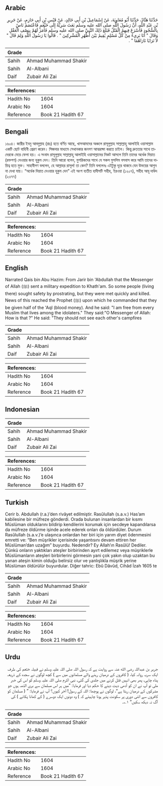 ## Arabic


<div dir="rtl" lang="ar" style={{fontSize:'larger',backgroundColor:'#f8f9fa',padding:20}}>
حَدَّثَنَا هَنَّادٌ، حَدَّثَنَا أَبُو مُعَاوِيَةَ، عَنْ إِسْمَاعِيلَ بْنِ أَبِي خَالِدٍ، عَنْ قَيْسِ بْنِ أَبِي حَازِمٍ، عَنْ جَرِيرِ بْنِ عَبْدِ اللَّهِ، أَنَّ رَسُولَ اللَّهِ صلى الله عليه وسلم بَعَثَ سَرِيَّةً إِلَى خَثْعَمٍ فَاعْتَصَمَ نَاسٌ بِالسُّجُودِ فَأَسْرَعَ فِيهِمُ الْقَتْلُ فَبَلَغَ ذَلِكَ النَّبِيَّ صلى الله عليه وسلم فَأَمَرَ لَهُمْ بِنِصْفِ الْعَقْلِ وَقَالَ ‏"‏ أَنَا بَرِيءٌ مِنْ كُلِّ مُسْلِمٍ يُقِيمُ بَيْنَ أَظْهُرِ الْمُشْرِكِينَ ‏"‏ ‏.‏ قَالُوا يَا رَسُولَ اللَّهِ وَلِمَ قَالَ ‏"‏ لاَ تَرَايَا نَارَاهُمَا ‏"‏ ‏.‏
</div>
<div style={{backgroundColor:'#f8f9fa',padding:20, marginBottom: 10}}><table> <thead> <tr> <th>Grade</th> <th></th> </tr> </thead> <tbody> <tr><td>Sahih</td><td>Ahmad Muhammad Shakir</td></tr><tr><td>Sahih</td><td>Al-Albani</td></tr><tr><td>Daif</td><td>Zubair Ali Zai</td></tr></tbody></table><table> <thead> <tr> <th>References:</th> <th></th> </tr> </thead> <tbody><tr><td>Hadith No</td><td>1604</td></tr><tr><td>Arabic No</td><td>1604</td></tr><tr><td>Reference</td><td>Book 21 Hadith 67</td></tr></tbody></table></div>

## Bengali


<div dir="ltr" lang="bn" style={{fontSize:'larger',backgroundColor:'#f8f9fa',padding:20}}>
১৬০৪। জারীর ইবনু আবদুল্লাহ (রাঃ) হতে বর্ণিত আছে, খাসআমদের অঞ্চলে রাসূলুল্লাহ সাল্লাল্লাহু আলাইহি ওয়াসাল্লাম একটি ছোট বাহিনী প্রেরণ করেন। সিজদার মাধ্যমে সেখানকার জনগণ আত্মরক্ষা করতে চাইল। কিন্তু দ্রুততার সাথে তাদেরকে মেরে ফেলা হয়। এ সংবাদ রাসূলুল্লাহ সাল্লাল্লাহু আলাইহি ওয়াসাল্লামের নিকট আসলে তিনি তাদের অর্ধেক দিয়াত (রক্তপণ) দেওয়ার জন্য হুকুম দেন। তিনি আরো বলেন, মুশরিকদের সাথে যে সকল মুসলিম বসবাস করে আমি তাদের দায়িত্ব হতে মুক্ত। সাহাবীগণ বললেন, হে আল্লাহর রাসূল! তা কেন? তিনি বললেনঃ এইটুকু দূরে থাকবে যেন উভয়ের আগুন না দেখা যায়। “অর্ধেক দিয়াত দেওয়ার হুকুম দেন” এই অংশ ব্যতীত হাদীসটি সহীহ, ইরওয়া (১২০৭), সহীহ আবূ দাউদ (২৩৭৭)
</div>
<div style={{backgroundColor:'#f8f9fa',padding:20, marginBottom: 10}}><table> <thead> <tr> <th>Grade</th> <th></th> </tr> </thead> <tbody> <tr><td>Sahih</td><td>Ahmad Muhammad Shakir</td></tr><tr><td>Sahih</td><td>Al-Albani</td></tr><tr><td>Daif</td><td>Zubair Ali Zai</td></tr></tbody></table><table> <thead> <tr> <th>References:</th> <th></th> </tr> </thead> <tbody><tr><td>Hadith No</td><td>1604</td></tr><tr><td>Arabic No</td><td>1604</td></tr><tr><td>Reference</td><td>Book 21 Hadith 67</td></tr></tbody></table></div>

## English


<div dir="ltr" lang="en" style={{fontSize:'larger',backgroundColor:'#f8f9fa',padding:20}}>
Narrated Qais bin Abu Hazim: From Jarir bin 'Abdullah that the Messenger of Allah (ﷺ) sent a military expedition to Khath'am. So some people (living there) sought safety by prostrating, but they were met quickly and killed. News of this reached the Prophet (ﷺ) upon which he commanded that they be given half of the 'Aql (blood money). And he said: "I am free from every Muslim that lives among the idolaters." They said:"O Messenger of Allah: How is that ?" He said: "They should not see each other's campfires
</div>
<div style={{backgroundColor:'#f8f9fa',padding:20, marginBottom: 10}}><table> <thead> <tr> <th>Grade</th> <th></th> </tr> </thead> <tbody> <tr><td>Sahih</td><td>Ahmad Muhammad Shakir</td></tr><tr><td>Sahih</td><td>Al-Albani</td></tr><tr><td>Daif</td><td>Zubair Ali Zai</td></tr></tbody></table><table> <thead> <tr> <th>References:</th> <th></th> </tr> </thead> <tbody><tr><td>Hadith No</td><td>1604</td></tr><tr><td>Arabic No</td><td>1604</td></tr><tr><td>Reference</td><td>Book 21 Hadith 67</td></tr></tbody></table></div>

## Indonesian


<div dir="ltr" lang="id" style={{fontSize:'larger',backgroundColor:'#f8f9fa',padding:20}}>

</div>
<div style={{backgroundColor:'#f8f9fa',padding:20, marginBottom: 10}}><table> <thead> <tr> <th>Grade</th> <th></th> </tr> </thead> <tbody> <tr><td>Sahih</td><td>Ahmad Muhammad Shakir</td></tr><tr><td>Sahih</td><td>Al-Albani</td></tr><tr><td>Daif</td><td>Zubair Ali Zai</td></tr></tbody></table><table> <thead> <tr> <th>References:</th> <th></th> </tr> </thead> <tbody><tr><td>Hadith No</td><td>1604</td></tr><tr><td>Arabic No</td><td>1604</td></tr><tr><td>Reference</td><td>Book 21 Hadith 67</td></tr></tbody></table></div>

## Turkish


<div dir="ltr" lang="tr" style={{fontSize:'larger',backgroundColor:'#f8f9fa',padding:20}}>
Cerir b. Abdullah (r.a.)’den rivâyet edilmiştir. Rasûlullah (s.a.v.) Has’am kabilesine bir müfreze gönderdi. Orada bulunan insanlardan bir kısmı Müslüman olduklarını bildirip kendilerini korumak için secdeye kapandılarsa da müfreze öldürme işinde acele ederek onları da öldürdüler. Durum Rasûlullah (s.a.v.)’e ulaşınca onlardan her biri için yarım diyet ödenmesini emretti ve: “Ben müşrikler içerisinde yaşantısını devam ettiren her Müslüman’dan uzağım” buyurdu. Nedendir? Ey Allah’ın Rasûlü! Dediler. Çünkü onların yaktıkları ateşler birbirinden ayırt edilemez veya müşriklerle Müslümanların ateşleri birbirlerini görmesin yani çok yakın olup uzaktan bu yanan ateşin kimin olduğu belirsiz olur ve yanlışlıkla müşrik yerine Müslüman öldürülür buyurdular. Diğer tahric: Ebû Dâvûd, Cihâd İzah 1605 te
</div>
<div style={{backgroundColor:'#f8f9fa',padding:20, marginBottom: 10}}><table> <thead> <tr> <th>Grade</th> <th></th> </tr> </thead> <tbody> <tr><td>Sahih</td><td>Ahmad Muhammad Shakir</td></tr><tr><td>Sahih</td><td>Al-Albani</td></tr><tr><td>Daif</td><td>Zubair Ali Zai</td></tr></tbody></table><table> <thead> <tr> <th>References:</th> <th></th> </tr> </thead> <tbody><tr><td>Hadith No</td><td>1604</td></tr><tr><td>Arabic No</td><td>1604</td></tr><tr><td>Reference</td><td>Book 21 Hadith 67</td></tr></tbody></table></div>

## Urdu


<div dir="rtl" lang="ur" style={{fontSize:'larger',backgroundColor:'#f8f9fa',padding:20}}>
جریر بن عبداللہ رضی الله عنہ سے روایت ہے کہ رسول اللہ صلی اللہ علیہ وسلم نے قبیلہ خثعم کی طرف ایک سریہ روانہ کیا، ( کافروں کے درمیان رہنے والے مسلمانوں میں سے ) کچھ لوگوں نے سجدہ کے ذریعہ پناہ چاہی، پھر بھی انہیں قتل کرنے میں جلدی کی گئی، نبی اکرم صلی اللہ علیہ وسلم کو اس کی خبر ملی تو آپ نے ان کو آدھی دیت دینے کا حکم دیا اور فرمایا: ”میں ہر اس مسلمان سے بری الذمہ ہوں جو مشرکوں کے درمیان رہتا ہے“، لوگوں نے پوچھا: اللہ کے رسول! آخر کیوں؟ آپ نے فرمایا: ” ( مسلمان کو کافروں سے اتنی دوری پر سکونت پذیر ہونا چاہیئے کہ ) وہ دونوں ایک دوسرے ( کے کھانا پکانے ) کی آگ نہ دیکھ سکیں“ ۱؎۔
</div>
<div style={{backgroundColor:'#f8f9fa',padding:20, marginBottom: 10}}><table> <thead> <tr> <th>Grade</th> <th></th> </tr> </thead> <tbody> <tr><td>Sahih</td><td>Ahmad Muhammad Shakir</td></tr><tr><td>Sahih</td><td>Al-Albani</td></tr><tr><td>Daif</td><td>Zubair Ali Zai</td></tr></tbody></table><table> <thead> <tr> <th>References:</th> <th></th> </tr> </thead> <tbody><tr><td>Hadith No</td><td>1604</td></tr><tr><td>Arabic No</td><td>1604</td></tr><tr><td>Reference</td><td>Book 21 Hadith 67</td></tr></tbody></table></div>